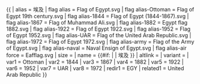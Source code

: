 {{ {{{1<noinclude>|country showdata</noinclude>}}}
| alias = 埃及
| flag alias = Flag of Egypt.svg
| flag alias-Ottoman = Flag of Egypt 19th century.svg
| flag alias-1844 = Flag of Egypt (1844-1867).svg
| flag alias-1867 = Flag of Muhammad Ali.svg
| flag alias-1882 = Egypt flag 1882.svg
| flag alias-1922 = Flag of Egypt 1922.svg
| flag alias-1952 = Flag of Egypt 1952.svg
| flag alias-UAR  = Flag of the United Arab Republic.svg
| flag alias-1972 = Flag of Egypt 1972.svg
| flag alias-army = Flag of the Army of Egypt.svg
| flag alias-naval = Naval Ensign of Egypt.svg
| flag alias-air force = Eafflag.svg
| size = {{{size|}}}
| name = {{#if: {{{name|}}} | {{{name|}}} | 埃及 }}
| altlink = {{{altlink|}}}
| variant = {{{variant|}}}
<noinclude>
| var1 = Ottoman
| var2 = 1844
| var3 = 1867
| var4 = 1882
| var5 = 1922
| var6 = 1952
| var7 = UAR
| var8 = 1972
| redir1 = EGY
| related1 = United Arab Republic
</noinclude>
}}